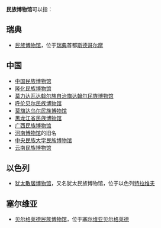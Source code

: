 '''民族博物馆'''可以指：

== 瑞典 ==
* [[民族博物馆|民族博物馆]]，位于[[瑞典|瑞典]]首都[[斯德哥尔摩|斯德哥尔摩]]

== 中国 ==
* [[中国民族博物馆|中国民族博物馆]]
* [[隆化民族博物馆|隆化民族博物馆]] 
* [[莫力达瓦达斡尔族自治旗达翰尔民族博物馆|莫力达瓦达斡尔族自治旗达翰尔民族博物馆]]
* [[呼伦贝尔民族博物馆|呼伦贝尔民族博物馆]]
* [[莫旗达乌尔民族博物馆|莫旗达乌尔民族博物馆]]
* [[黑龙江省民族博物馆|黑龙江省民族博物馆]]
* [[广西民族博物馆|广西民族博物馆]]
* [[河南博物馆|河南博物馆]]的旧名
* [[中央民族大学民族博物馆|中央民族大学民族博物馆]]
* [[云南民族博物馆|云南民族博物馆]]

== 以色列 ==
* [[犹太散居博物馆|犹太散居博物馆]]，又名犹太民族博物馆，位于以色列[[特拉维夫|特拉维夫]]

== 塞尔维亚 ==
* [[贝尔格莱德民族博物馆|贝尔格莱德民族博物馆]]，位于[[塞尔维亚|塞尔维亚]][[贝尔格莱德|贝尔格莱德]]

{{disambig|cat=五字消歧义}}